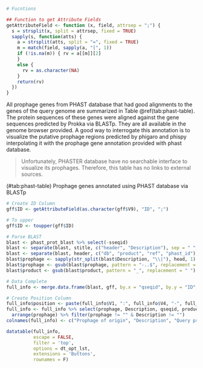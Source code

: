 ```r
# Fucntions

## Function to get Attribute Fields
getAttributeField <- function (x, field, attrsep = ";") { 
  s = strsplit(x, split = attrsep, fixed = TRUE) 
  sapply(s, function(atts) { 
    a = strsplit(atts, split = "=", fixed = TRUE) 
    m = match(field, sapply(a, "[", 1)) 
    if (!is.na(m)) { rv = a[[m]][2] 
    } 
    else { 
      rv = as.character(NA) 
    } 
    return(rv) 
  }) 
}
```

All prophage genes from PHAST database that had good alignments to the genes of the query genome are summarized in Table \@ref(tab:phast-table). The protein sequences of these genes were aligned against the gene sequences predicted by Prokka via BLASTp. They are all available in the genome browser provided. A good way to interrogate this annotation is to visualize the putative prophage regions predicted by phigaro and phispy interpolating it with the prophage gene annotation provided with phast database.

> Unfortunately, PHASTER database have no searchable interface to visualize its prophages. Therefore, this table has no links to external sources.

<caption>(#tab:phast-table) Prophage genes annotated using PHAST database via BLASTp</caption>
```r
# Create ID Column
gff$ID <- getAttributeField(as.character(gff$V9), "ID", ";")

# To upper
gff$ID <- toupper(gff$ID)

# Parse BLAST
blast <- phast_prot_blast %>% select(-sseqid)
blast <- separate(blast, stitle, c("header", "Description"), sep = " ", extra = "merge")
blast <- separate(blast, header, c("db", "product", "ref", "phast_id"), sep = "~~~", extra = "merge")
blast$prophage <- sapply(str_split(blast$Description, "\\|"), head, 1)
blast$prophage <- gsub(blast$prophage, pattern = "-..$", replacement = "")
blast$product <- gsub(blast$product, pattern = "_", replacement = " ")

# Data Complete
full_info <- merge.data.frame(blast, gff, by.x = "qseqid", by.y = "ID", all = TRUE)

# Create Position Column
full_info$position <- paste(full_info$V1, ":", full_info$V4, "-", full_info$V5, sep = "")
full_info <- full_info %>% select(prophage, Description, qseqid, product, position) %>%
  arrange(prophage) %>% filter(prophage != "" & Description != "")
colnames(full_info) <- c("Prophage of origin", "Description", "Query protein", "Product", "Genomic Position")

datatable(full_info,
          escape = FALSE,
          filter = 'top',
          options = dt_opt_lst,
          extensions = 'Buttons',
          rownames = F)
```
